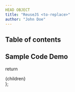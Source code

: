 ```yaml
---
HEAD OBJECT
title: "ReuseJS <to-replace>"
author: "John Doe"
---
```


## Table of contents

## Sample Code Demo


  return <div className="max-w-full pb-10 mx-4 prose" >{children}</div>
};